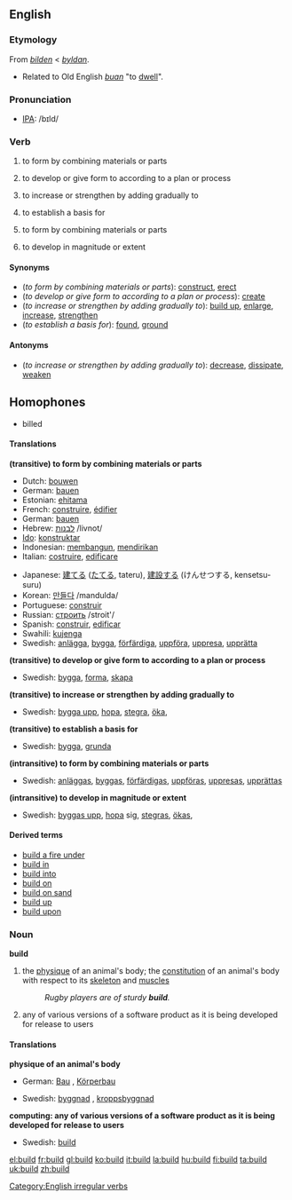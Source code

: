 ==English==

===Etymology===
From {{ME.}} ''[[bilden]]'' < {{OE.}} ''[[byldan]]''.
*Related to Old English ''[[buan]]'' "to [[dwell]]".

===Pronunciation===
*[[w:IPA|IPA]]: /bɪld/

===Verb===
[[Category:English irregular verbs]]
{{en-verb2|'''build'''|'''[[builds]]'''|'''[[built]]'''|'''[[built]]'''|'''[[building]]'''}}
#{{transitive}} to form by combining materials or parts
#{{transitive}} to develop or give form to according to a plan or process
#{{transitive}} to increase or strengthen by adding gradually to
#{{transitive}} to establish a basis for
#{{intransitive}} to form by combining materials or parts
#{{intransitive}} to develop in magnitude or extent

====Synonyms====
*(''to form by combining materials or parts''): [[construct]], [[erect]]
*(''to develop or give form to according to a plan or process''): [[create]]
*(''to increase or strengthen by adding gradually to''): [[build up]], [[enlarge]], [[increase]], [[strengthen]]
*(''to establish a basis for''): [[found]], [[ground]]

====Antonyms====
*(''to increase or strengthen by adding gradually to''): [[decrease]], [[dissipate]], [[weaken]]

==Homophones==
* billed

====Translations====
'''(transitive) to form by combining materials or parts'''
{{top}}
*Dutch: [[bouwen]]
*German: [[bauen]]
*Estonian: [[ehitama]]
*French: [[construire]], [[édifier]]
*German: [[bauen]]
*Hebrew: [[לבנות|לבנות]] /livnot/
*[[Ido]]: [[konstruktar]]
*Indonesian: [[bangun|membangun]], [[diri|mendirikan]]
*Italian: [[costruire]], [[edificare]]
{{mid}}
*Japanese: [[建てる]] ([[たてる]], tateru), [[建設]]する (けんせつする, kensetsu-suru)
*Korean: [[만들다]] /mandulda/
*Portuguese: [[construir]]
*Russian: [[строить]] /stroit'/
*Spanish: [[construir]], [[edificar]]
*Swahili: [[kujenga]]
*Swedish: [[anlägga]], [[bygga]], [[förfärdiga]], [[uppföra]], [[uppresa]], [[upprätta]]
{{bottom}}

'''(transitive) to develop or give form to according to a plan or process'''
{{top}}
{{mid}}
*Swedish: [[bygga]], [[forma]], [[skapa]]
{{bottom}}

'''(transitive) to increase or strengthen by adding gradually to'''
{{top}}
{{mid}}
*Swedish: [[bygga upp]], [[hopa]], [[stegra]], [[öka]], 
{{bottom}}

'''(transitive) to establish a basis for'''
{{top}}
{{mid}}
*Swedish: [[bygga]], [[grunda]]
{{bottom}}

'''(intransitive) to form by combining materials or parts'''
{{top}}
{{mid}}
*Swedish: [[anläggas]], [[byggas]], [[förfärdigas]], [[uppföras]], [[uppresas]], [[upprättas]]
{{bottom}}

'''(intransitive) to develop in magnitude or extent'''
{{top}}
{{mid}}
*Swedish: [[byggas upp]], [[hopa]] sig, [[stegras]], [[ökas]], 
{{bottom}}

====Derived terms====
*[[build a fire under]]
*[[build in]]
*[[build into]]
*[[build on]]
*[[build on sand]]
*[[build up]]
*[[build upon]]

===Noun===
'''build'''
# the [[physique]] of an animal's body; the [[constitution]] of an animal's body with respect to its [[skeleton]] and [[muscle]]s
#:''Rugby players are of sturdy '''build'''.''
# {{computing}} any of various versions of a software product as it is being developed for release to users

====Translations====
'''physique of an animal's body'''
{{top}}
*German: [[Bau]] {{m}}, [[Körperbau]] {{m}}
{{mid}}
*Swedish: [[byggnad]] {{c}}, [[kroppsbyggnad]] {{c}}
{{bottom}}

'''computing: any of various versions of a software product as it is being developed for release to users'''
{{top}}
{{mid}}
*Swedish: [[build#Swedish|build]] {{c}}
{{bottom}}

[[el:build]]
[[fr:build]]
[[gl:build]]
[[ko:build]]
[[it:build]]
[[la:build]]
[[hu:build]]
[[fi:build]]
[[ta:build]]
[[uk:build]]
[[zh:build]]